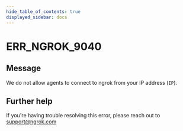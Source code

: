 ```yaml
---
hide_table_of_contents: true
displayed_sidebar: docs
---
```



# ERR_NGROK_9040

## Message

We do not allow agents to connect to ngrok from your IP address (`IP`).

<ErrorDetails error="err_ngrok_9040" />

## Further help

If you're having trouble resolving this error, please reach out to [support@ngrok.com](mailto:support@ngrok.com?subject=Help%20with%20ERR_NGROK_9040)
